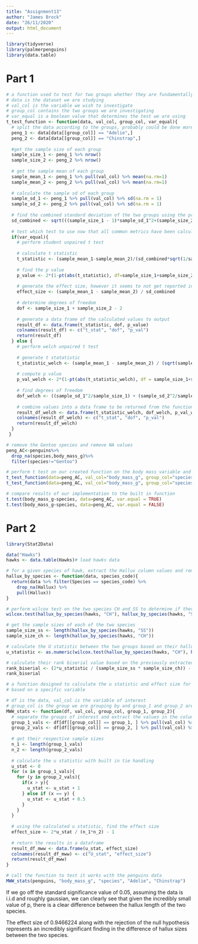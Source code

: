 ```yaml
---
title: "Assignment13"
author: "James Brock"
date: "26/11/2020"
output: html_document
---
```


```r
library(tidyverse)
library(palmerpenguins)
library(data.table)
```

# Part 1
```r

# a function used to test for two groups whether they are fundamentally different along a given column
# data is the dataset we are studying
# val_col is the variable we wish to investigate
# group_col contains the two groups we are investigating
# var_equal is a boolean value that determines the test we are using
t_test_function <- function(data, val_col, group_col, var_equal){
  # split the data according to the groups, probably could be done more dynamically for general use
  peng_1 <- data[data[[group_col]] == "Adelie",]
  peng_2 <- data[data[[group_col]] == "Chinstrap",]
  
  #get the sample size of each group
  sample_size_1 <- peng_1 %>% nrow()
  sample_size_2 <- peng_2 %>% nrow()
  
  # get the sample mean of each group
  sample_mean_1 <- peng_1 %>% pull(val_col) %>% mean(na.rm=1)
  sample_mean_2 <- peng_2 %>% pull(val_col) %>% mean(na.rm=1)
  
  # calculate the sample sd of each group
  sample_sd_1 <- peng_1 %>% pull(val_col) %>% sd(na.rm = 1)
  sample_sd_2 <- peng_2 %>% pull(val_col) %>% sd(na.rm = 1)
  
  # find the combined standard deviation of the two groups using the previously found sds
  sd_combined <- sqrt(((sample_size_1 - 1)*sample_sd_1^2+(sample_size_2 - 1)*sample_sd_2^2)/(sample_size_1+sample_size_2-2))
  
  # test which test to use now that all common metrics have been calculated
  if(var_equal){
    # perform student unpaired t test
    
    # calculate t statistic
    t_statistic <- (sample_mean_1-sample_mean_2)/(sd_combined*sqrt(1/sample_size_1+1/sample_size_2))
    
    # find the p value
    p_value <- 2*(1-pt(abs(t_statistic), df=sample_size_1+sample_size_2-2))
    
    # generate the effect size, however it seems to not get reported in the final return 
    effect_size <- (sample_mean_1 - sample_mean_2) / sd_combined 
    
    # determine degrees of freedom
    dof <- sample_size_1 + sample_size_2 - 2
    
    # generate a data frame of the calculated values to output
    result_df <- data.frame(t_statistic, dof, p_value)
    colnames(result_df) <- c("t_stat", "dof", "p_val")
    return(result_df)
  } else {
    # perform welch unpaired t test
    
    # generate t statatistic
    t_statistic_welch <- (sample_mean_1 - sample_mean_2) / (sqrt(sample_sd_1^2/sample_size_1 + sample_sd_2^2/sample_size_2))
    
    # compute p value
    p_val_welch <- 2*(1-pt(abs(t_statistic_welch), df = sample_size_1+sample_size_2 - 2))
    
    # find degrees of freedom
    dof_welch <- ((sample_sd_1^2/sample_size_1) + (sample_sd_2^2/sample_size_2))^2 / ((1/(sample_size_1 - 1)* (sample_sd_1^2/sample_size_1)^2) + (1/(sample_size_2 - 1)*(sample_sd_2^2/sample_size_2)^2))
    
    # combine values into a data frame to be returned from the function
    result_df_welch <- data.frame(t_statistic_welch, dof_welch, p_val_welch)
    colnames(result_df_welch) <- c("t_stat", "dof", "p_val")
    return(result_df_welch)
  }
 }

# remove the Gentoo species and remove NA values
peng_AC<-penguins%>%
  drop_na(species,body_mass_g)%>% 
  filter(species!="Gentoo")

# perform t test on our created function on the body mass variable and test it on both tests used
t_test_function(data=peng_AC, val_col="body_mass_g", group_col="species", var_equal = TRUE)
t_test_function(data=peng_AC, val_col="body_mass_g", group_col="species", var_equal = FALSE)

# compare results of our implementation to the built in function
t.test(body_mass_g~species, data=peng_AC, var.equal = TRUE)
t.test(body_mass_g~species, data=peng_AC, var.equal = FALSE)

```

# Part 2
```r
library(Stat2Data)

data("Hawks")
hawks <- data.table(Hawks)# load hawks data

# for a given species of hawk, extract the Hallux column values and remove NA values
hallux_by_species <- function(data, species_code){
  return(data %>% filter(Species == species_code) %>%
    drop_na(Hallux) %>%
    pull(Hallux))
}

# perform wilcox test on the two species CH and SS to determine if there is a difference in their hallux lengths, exact means that an exact p value is calculated
wilcox.test(hallux_by_species(hawks, "CH"), hallux_by_species(hawks, "SS"), exact=TRUE)

# get the sample sizes of each of the two species
sample_size_ss <- length(hallux_by_species(hawks, "SS"))
sample_size_ch <- length(hallux_by_species(hawks, "CH"))

# calculate the U statistic between the two groups based on their hallux lengths
u_statistic <- as.numeric(wilcox.test(hallux_by_species(hawks, "CH"), hallux_by_species(hawks, "SS"), exact=TRUE)$statistic)

# calculate their rank biserial value based on the previously extracted u statistic
rank_biserial <- (2*u_statistic / (sample_size_ss * sample_size_ch)) - 1
rank_biserial

# a function designed to calculate the u statistic and effect size for two groups within a dataset
# based on a specific variable

# df is the data, val_col is the variable of interest
# group_col is the group we are grouping by and group_1 and group_2 are those respective groups
MWW_stats <- function(df, val_col, group_col, group_1, group_2){
  # separate the groups of interest and extract the values in the column of interest
  group_1_vals <- df[df[[group_col]] == group_1, ] %>% pull(val_col) %>% na.omit()
  group_2_vals <- df[df[[group_col]] == group_2, ] %>% pull(val_col) %>% na.omit()
  
  # get their respective sample sizes
  n_1 <- length(group_1_vals)
  n_2 <- length(group_2_vals)
  
  # calculate the u statistic with built in tie handling
  u_stat <- 0
  for (x in group_1_vals){
    for (y in group_2_vals){
      if(x > y){
        u_stat <- u_stat + 1
      } else if (x == y) {
        u_stat <- u_stat + 0.5
      }
    }
  }
  
  # using the calculated u statistic, find the effect size
  effect_size <- 2*u_stat / (n_1*n_2) - 1
  
  # return the results in a dataframe
  result_df_mww <- data.frame(u_stat, effect_size)
  colnames(result_df_mww) <- c("U_stat", "effect_size")
  return(result_df_mww)
}

# call the function to test it works with the penguins data
MWW_stats(penguins, "body_mass_g", "species", "Adelie", "Chinstrap")

```
If we go off the standard significance value of 0.05, assuming the data is i.i.d and roughly gaussian, we can clearly see that given the incredibly small value of p, there is a clear difference between the hallux length of the two species.

The effect size of 0.9466224 along with the rejection of the null hypothesis represents an incredibly significant finding in the difference of hallux sizes between the two species.